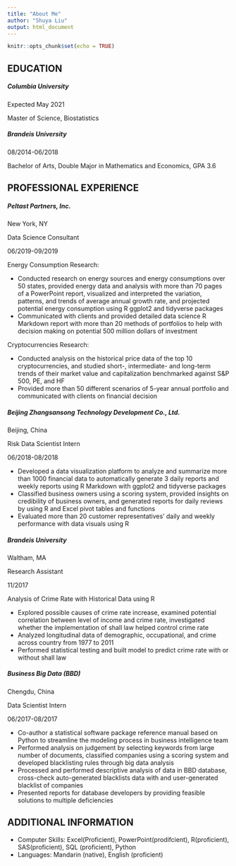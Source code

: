 ```yaml
---
title: "About Me"
author: "Shuya Liu"
output: html_document
---
```


```r
knitr::opts_chunk$set(echo = TRUE)
```

EDUCATION
---
##### Columbia University	

Expected May 2021

Master of Science, Biostatistics

##### Brandeis University	

08/2014-06/2018

Bachelor of Arts, Double Major in Mathematics and Economics, GPA 3.6

PROFESSIONAL EXPERIENCE
---
##### Peltast Partners, Inc.	
New York, NY

Data Science Consultant	

06/2019-09/2019

####### Energy Consumption Research:

* Conducted research on energy sources and energy consumptions over 50 states, provided energy data and analysis with more than 70 pages of a PowerPoint report, visualized and interpreted the variation, patterns, and trends of average annual growth rate, and projected potential energy consumption using R ggplot2 and tidyverse packages
* Communicated with clients and provided detailed data science R Markdown report with more than 20 methods of portfolios to help with decision making on potential 500 million dollars of investment

####### Cryptocurrencies Research:

* Conducted analysis on the historical price data of the top 10 cryptocurrencies, and studied short-, intermediate- and long-term trends of their market value and capitalization benchmarked against S&P 500, PE, and HF
* Provided more than 50 different scenarios of 5-year annual portfolio and communicated with clients on financial decision  

##### Beijing Zhangsansong Technology Development Co., Ltd.	
Beijing, China

Risk Data Scientist Intern	

06/2018-08/2018

* Developed a data visualization platform to analyze and summarize more than 1000 financial data to automatically generate 3 daily reports and weekly reports using R Markdown with ggplot2 and tidyverse packages
* Classified business owners using a scoring system, provided insights on credibility of business owners, and generated reports for daily reviews by using R and Excel pivot tables and functions
* Evaluated more than 20 customer representatives’ daily and weekly performance with data visuals using R

##### Brandeis University	

Waltham, MA

Research Assistant                                      	                  

11/2017

####### Analysis of Crime Rate with Historical Data using R 

* Explored possible causes of crime rate increase, examined potential correlation between level of income and crime rate, investigated whether the implementation of shall law helped control crime rate
* Analyzed longitudinal data of demographic, occupational, and crime across country from 1977 to 2011
* Performed statistical testing and built model to predict crime rate with or without shall law 

##### Business Big Data (BBD)	

Chengdu, China

Data Scientist Intern	

06/2017-08/2017

* Co-author a statistical software package reference manual based on Python to streamline the modeling process in business intelligence team
* Performed analysis on judgement by selecting keywords from large number of documents, classified companies using a scoring system and developed blacklisting rules through big data analysis
* Processed and performed descriptive analysis of data in BBD database, cross-check auto-generated blacklists data with and user-generated blacklist of companies
* Presented reports for database developers by providing feasible solutions to multiple deficiencies

ADDITIONAL INFORMATION
---
* Computer Skills: Excel(Proficient), PowerPoint(prodifcient), R(proficient), SAS(proficient), SQL (proficient), Python
* Languages: Mandarin (native), English (proficient)
